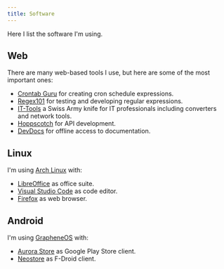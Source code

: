 ```yaml
---
title: Software
---
```


Here I list the software I'm using.

## Web

There are many web-based tools I use, but here are some of the most important ones:

- [Crontab Guru](https://crontab.guru) for creating cron schedule expressions.
- [Regex101](https://regex101.com) for testing and developing regular expressions.
- [IT-Tools](https://it-tools.tech) a Swiss Army knife for IT professionals including converters and network tools.
- [Hoppscotch](https://hoppscotch.io) for API development.
- [DevDocs](https://devdocs.io) for offline access to documentation.

## Linux

I'm using [Arch Linux](https://archlinux.org) with:

- [LibreOffice](https://libreoffice.org) as office suite.
- [Visual Studio Code](https://code.visualstudio.com) as code editor.
- [Firefox](https://www.mozilla.org/en-US/firefox) as web browser.

## Android

I'm using [GrapheneOS](https://grapheneos.org) with:

- [Aurora Store](https://gitlab.com/AuroraOSS/AuroraStore) as Google Play Store client.
- [Neostore](https://github.com/NeoApplications/Neo-Store) as F-Droid client.

